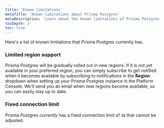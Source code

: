 ```yaml
---
title: 'Known limitations'
metaTitle: 'Known limitations about Prisma Postgres'
metaDescription: 'Learn about the known limitations of Prisma Postgres.'
tocDepth: 3
toc: true
---
```


Here's a list of known limitations that Prisma Postgres currently has. 

### Limited region support

Prisma Postgres will be gradually rolled out in new regions. If it is not yet available in your preferred region, you can simply subscribe to get notified when it becomes available by subscribing to notifications in the **Region** dropdown when setting up your Prisma Postgres instance in the Platform Console. We'll send you an email when new regions become available, so you can easily stay up to date.

### Fixed connection limit

Prisma Postgres *currently* has a fixed connection limit of `10` that cannot be adjusted. 
